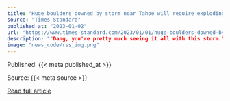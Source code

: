 ```yaml
---
title: "Huge boulders downed by storm near Tahoe will require exploding"
source: "Times-Standard"
published_at: "2023-01-02"
url: "https://www.times-standard.com/2023/01/01/huge-boulders-downed-by-storm-near-tahoe-will-require-exploding/"
description: ""Dang, you're pretty much seeing it all with this storm.""
image: "news_code/rss_img.png"
---
```



  Published: {{< meta published_at >}}
  

  Source: {{< meta source >}}
  

  [Read full article]({{< meta url >}})
  

